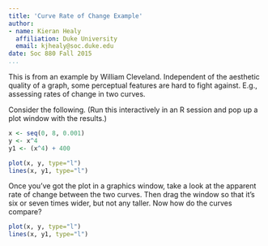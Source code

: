 ```yaml
---
title: 'Curve Rate of Change Example'
author:
- name: Kieran Healy
  affiliation: Duke University
  email: kjhealy@soc.duke.edu
date: Soc 880 Fall 2015
...
```


This is from an example by William Cleveland. Independent of the aesthetic quality of a graph, some perceptual features are hard to fight against. E.g., assessing rates of change in two curves.

Consider the following. (Run this interactively in an R session and pop up a plot window with the results.)

```r

x <- seq(0, 8, 0.001)
y <- x^4
y1 <- (x^4) + 400

plot(x, y, type="l")
lines(x, y1, type="l")

```

Once you've got the plot in a graphics window, take a look at the apparent rate of change between the two curves. Then drag the window so that it's six or seven times wider, but not any taller. Now how do the curves compare?

```r

plot(x, y, type="l")
lines(x, y1, type="l")


```
